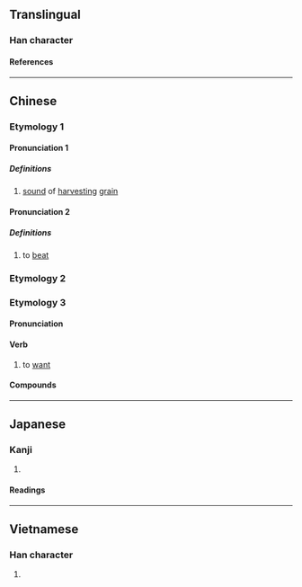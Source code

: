 {{character info/new}}
==Translingual==

===Han character===
{{Han char|rn=64|rad=手|as=06|sn=9|four=51014|canj=QMIG|ids=⿰扌至}}

====References====
{{Han ref|kx=0429.110|dkj=12025|dj=0778.060|hdz=31868.130|uh=6303}}

----

==Chinese==
{{zh-forms}}

===Etymology 1===

====Pronunciation 1====
{{zh-pron
|m=zhì,zhí
|m_note=zhì = Mainland China standard, zhí = Taiwan standard
|c=zat6
|mc=y
|oc=y
|cat=v
}}

=====Definitions=====
{{zh-hanzi}}

# [[sound]] of [[harvest#Verb|harvesting]] [[grain]]
#: {{zh-x|ref=Classic of Poetry - 良耜 ''Liang Si''|穫 之 挃 挃、積 之 栗 栗。|They '''fall rustling''' before the reapers. And [the sheaves] are set up solidly.|tr=Huò zhī '''zhì zhì''', jī zhī lì lì. }}

====Pronunciation 2====
{{zh-pron
|c=zat1
|cat=v
}}

=====Definitions=====
{{zh-hanzi}}

# {{lb|zh|Cantonese}} to [[beat]]

===Etymology 2===
{{zh-see|𢲼|v}}

===Etymology 3===
====Pronunciation====
{{zh-pron
|md=dĭk
|mn=ti̍h
|cat=v
}}

====Verb====
# {{lb|zh|Min}} to [[want]]

====Compounds====
{{zh-der|卜挃}}
----

==Japanese==

===Kanji===
{{ja-kanji|grade=|rs=手06}}

# {{defn|lang=ja|sort=手06}}

====Readings====
{{ja-readings|goon=[[しち]] (shichi)|kanon=[[しつ]] (shitsu), [[ちつ]] (chitsu)|kun=[[さす]] (sasu)}}

----

==Vietnamese==

===Han character===
{{vi-hantu|chọi|rs=手06}}

# {{defn|lang=vi|sort=手06}}